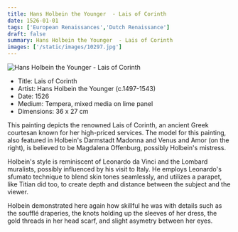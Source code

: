 ```yaml
---
title: Hans Holbein the Younger  - Lais of Corinth
date: 1526-01-01
tags: ['European Renaissances','Dutch Renaissance']
draft: false
summary: Hans Holbein the Younger  - Lais of Corinth
images: ['/static/images/10297.jpg']
---
```


![Hans Holbein the Younger  - Lais of Corinth](/static/images/10297.jpg)

* Title: Lais of Corinth
* Artist: Hans Holbein the Younger  (c.1497-1543)
* Date: 1526
* Medium: Tempera, mixed media on lime panel
* Dimensions: 36 x 27 cm

This painting depicts the renowned Lais of Corinth, an ancient Greek courtesan known for her high-priced services. The model for this painting, also featured in Holbein's Darmstadt Madonna and Venus and Amor (on the right), is believed to be Magdalena Offenburg, possibly Holbein's mistress.

Holbein's style is reminiscent of Leonardo da Vinci and the Lombard muralists, possibly influenced by his visit to Italy. He employs Leonardo's sfumato technique to blend skin tones seamlessly, and utilizes a parapet, like Titian did too, to create depth and distance between the subject and the viewer.

Holbein demonstrated here again how skillful he was with details such as the soufflé draperies, the knots holding up the sleeves of her dress, the gold threads in her head scarf, and slight  asymetry between her eyes. 
